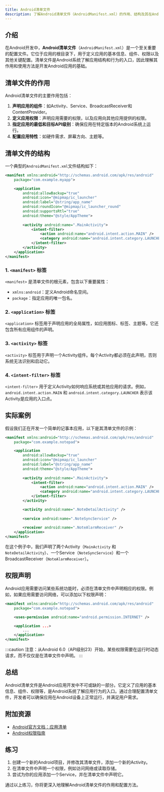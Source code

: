 ```yaml
---
title: Android清单文件
description: 了解Android清单文件（AndroidManifest.xml）的作用、结构及其在Android应用开发中的重要性。
---
```


## 介绍

在Android开发中，**Android清单文件**（`AndroidManifest.xml`）是一个至关重要的配置文件。它位于应用的根目录下，用于定义应用的基本信息、组件、权限以及其他关键配置。清单文件是Android系统了解应用结构和行为的入口，因此理解其作用和使用方法是开发Android应用的基础。

## 清单文件的作用

Android清单文件的主要作用包括：

1. **声明应用的组件**：如Activity、Service、BroadcastReceiver和ContentProvider。
2. **定义应用权限**：声明应用需要的权限，以及应用向其他应用提供的权限。
3. **指定应用的最低和目标API级别**：确保应用在特定版本的Android系统上运行。
4. **配置应用特性**：如硬件需求、屏幕方向、主题等。

## 清单文件的结构

一个典型的`AndroidManifest.xml`文件结构如下：

```xml
<manifest xmlns:android="http://schemas.android.com/apk/res/android"
    package="com.example.myapp">

    <application
        android:allowBackup="true"
        android:icon="@mipmap/ic_launcher"
        android:label="@string/app_name"
        android:roundIcon="@mipmap/ic_launcher_round"
        android:supportsRtl="true"
        android:theme="@style/AppTheme">
        
        <activity android:name=".MainActivity">
            <intent-filter>
                <action android:name="android.intent.action.MAIN" />
                <category android:name="android.intent.category.LAUNCHER" />
            </intent-filter>
        </activity>
    </application>
</manifest>
```

### 1. `<manifest>` 标签

`<manifest>` 是清单文件的根元素，包含以下重要属性：

- `xmlns:android`：定义Android命名空间。
- `package`：指定应用的唯一包名。

### 2. `<application>` 标签

`<application>` 标签用于声明应用的全局属性，如应用图标、标签、主题等。它还包含所有应用组件的声明。

### 3. `<activity>` 标签

`<activity>` 标签用于声明一个Activity组件。每个Activity都必须在此声明，否则系统无法识别和启动它。

### 4. `<intent-filter>` 标签

`<intent-filter>` 用于定义Activity如何响应系统或其他应用的请求。例如，`android.intent.action.MAIN` 和 `android.intent.category.LAUNCHER` 表示该Activity是应用的入口点。

## 实际案例

假设我们正在开发一个简单的记事本应用，以下是其清单文件的示例：

```xml
<manifest xmlns:android="http://schemas.android.com/apk/res/android"
    package="com.example.notepad">

    <application
        android:allowBackup="true"
        android:icon="@mipmap/ic_launcher"
        android:label="@string/app_name"
        android:theme="@style/AppTheme">
        
        <activity android:name=".MainActivity">
            <intent-filter>
                <action android:name="android.intent.action.MAIN" />
                <category android:name="android.intent.category.LAUNCHER" />
            </intent-filter>
        </activity>

        <activity android:name=".NoteDetailActivity" />
        
        <service android:name=".NoteSyncService" />
        
        <receiver android:name=".NoteAlarmReceiver" />
    </application>
</manifest>
```

在这个例子中，我们声明了两个Activity（`MainActivity` 和 `NoteDetailActivity`）、一个Service（`NoteSyncService`）和一个BroadcastReceiver（`NoteAlarmReceiver`）。

## 权限声明

Android应用需要访问某些系统功能时，必须在清单文件中声明相应的权限。例如，如果应用需要访问网络，可以添加以下权限声明：

```xml
<manifest xmlns:android="http://schemas.android.com/apk/res/android"
    package="com.example.notepad">

    <uses-permission android:name="android.permission.INTERNET" />

    <application ...>
        ...
    </application>
</manifest>
```

:::caution
注意：从Android 6.0（API级别23）开始，某些权限需要在运行时动态请求，而不仅仅是在清单文件中声明。
:::

## 总结

Android清单文件是Android应用开发中不可或缺的一部分。它定义了应用的基本信息、组件、权限等，是Android系统了解应用行为的入口。通过合理配置清单文件，开发者可以确保应用在Android设备上正常运行，并满足用户需求。

## 附加资源

- [Android官方文档：应用清单](https://developer.android.com/guide/topics/manifest/manifest-intro)
- [Android权限指南](https://developer.android.com/guide/topics/permissions/overview)

## 练习

1. 创建一个新的Android项目，并修改其清单文件，添加一个新的Activity。
2. 在清单文件中声明一个权限，例如访问网络或读取存储。
3. 尝试为你的应用添加一个Service，并在清单文件中声明它。

通过以上练习，你将更深入地理解Android清单文件的作用和配置方法。